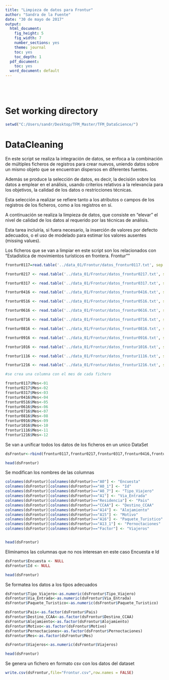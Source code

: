 ```yaml
---
title: "Limpieza de datos para Frontur"
author: "Sandra de la Fuente"
date: "30 de mayo de 2017"
output:
  html_document:
    fig_height: 5
    fig_width: 7
    number_sections: yes
    theme: journal
    toc: yes
    toc_depth: 1
  pdf_document:
    toc: yes
  word_document: default
---
```

<br></br>


# Set working directory

```r
setwd("C:/Users/sandr/Desktop/TFM_Master/TFM_DataScience/")

```

# DataCleaning


En este script se realiza la integración de datos, se enfoca a la combinación de múltiples ficheros de registros para crear nuevos, uniendo datos sobre un mismo objeto que se encuentran dispersos en diferentes fuentes.

Además se produce la selección de datos, es decir, la decisión sobre los datos a emplear en el análisis, usando criterios relativos a la relevancia para los objetivos, la calidad de los datos o restricciones técnicas. 

Esta selección a realizar se refiere tanto a los atributos o campos de los registros de los ficheros, como a los registros en sí.

A continuación se realiza la limpieza de datos, que consiste en “elevar” el nivel de calidad de los datos al requerido por las técnicas de análisis. 

Esta tarea incluiría, si fuera necesario, la inserción de valores por defecto adecuados, o el uso de modelado para estimar los valores ausentes (missing values). 

Los ficheros que se van a limpiar en este script son los relacionados con "Estadística de movimientos turísticos en frontera. Frontur""


```r

frontur0117=read.table('../data_01/Frontur/datos_frontur0117.txt', sep = ';', colClasses = "character", header=TRUE, fileEncoding = "latin1")

frontur0217 <- read.table('../data_01/Frontur/datos_frontur0217.txt', sep = ';', colClasses = "character", header=TRUE, fileEncoding = "latin1")

frontur0317 <- read.table('../data_01/Frontur/datos_frontur0317.txt', sep = ';', colClasses = "character", header=TRUE, fileEncoding = "latin1")

frontur0416 <- read.table('../data_01/Frontur/datos_frontur0416.txt', sep = ';', colClasses = "character", header=TRUE, fileEncoding = "latin1")

frontur0516 <- read.table('../data_01/Frontur/datos_frontur0516.txt', sep = ';', colClasses = "character", header=TRUE, fileEncoding = "latin1")

frontur0616 <- read.table('../data_01/Frontur/datos_frontur0616.txt', sep = ';', colClasses = "character", header=TRUE, fileEncoding = "latin1")

frontur0716 <- read.table('../data_01/Frontur/datos_frontur0716.txt', sep = ';', colClasses = "character", header=TRUE, fileEncoding = "latin1")

frontur0816 <- read.table('../data_01/Frontur/datos_frontur0816.txt', sep = ';', colClasses = "character", header=TRUE, fileEncoding = "latin1")

frontur0916 <- read.table('../data_01/Frontur/datos_frontur0916.txt', sep = ';', colClasses = "character", header=TRUE, fileEncoding = "latin1")

frontur1016 <- read.table('../data_01/Frontur/datos_frontur1016.txt', sep = ';', colClasses = "character", header=TRUE, fileEncoding = "latin1")

frontur1116 <- read.table('../data_01/Frontur/datos_frontur1116.txt', sep = ';', colClasses = "character", header=TRUE, fileEncoding = "latin1")

frontur1216 <- read.table('../data_01/Frontur/datos_frontur1216.txt', sep = ';', colClasses = "character", header=TRUE, fileEncoding = "latin1")

#se crea una columna con el mes de cada fichero

frontur0117$Mes<-01
frontur0217$Mes<-02
frontur0317$Mes<-03
frontur0416$Mes<-04
frontur0516$Mes<-05
frontur0616$Mes<-06
frontur0716$Mes<-07
frontur0816$Mes<-08
frontur0916$Mes<-09
frontur1016$Mes<-10
frontur1116$Mes<-11
frontur1216$Mes<-12
```


Se van a unificar todos los datos de los ficheros en un unico DataSet


```r

dsFrontur<-rbind(frontur0117,frontur0217,frontur0317,frontur0416,frontur0516,frontur0616,frontur0716,frontur0816,frontur0916,frontur1016,frontur1116,frontur1216)

head(dsFrontur)

```




Se modifican los nombres de las columnas

```r
colnames(dsFrontur)[colnames(dsFrontur)=="A0"] <- "Encuesta"
colnames(dsFrontur)[colnames(dsFrontur)=="A0_1"] <- "Id"
colnames(dsFrontur)[colnames(dsFrontur)=="A0_7"] <- "Tipo_Viajero"
colnames(dsFrontur)[colnames(dsFrontur)=="A1"] <- "Via_Entrada"
colnames(dsFrontur)[colnames(dsFrontur)=="Residencia"] <- "Pais"
colnames(dsFrontur)[colnames(dsFrontur)=="CCAA"] <- "Destino_CCAA"
colnames(dsFrontur)[colnames(dsFrontur)=="A14"] <- "Alojamiento"
colnames(dsFrontur)[colnames(dsFrontur)=="A15"] <- "Motivo"
colnames(dsFrontur)[colnames(dsFrontur)=="A16"] <- "Paquete_Turistico"
colnames(dsFrontur)[colnames(dsFrontur)=="A13_1"] <- "Pernoctaciones"
colnames(dsFrontur)[colnames(dsFrontur)=="Factor"] <- "Viajeros"


head(dsFrontur)


```


Eliminamos las columnas que no nos interesan en este caso Encuesta e Id


```r

dsFrontur$Encuesta <- NULL
dsFrontur$Id <- NULL

head(dsFrontur)

```

Se formatea los datos a los tipos adecuados


```r

dsFrontur$Tipo_Viajero<-as.numeric(dsFrontur$Tipo_Viajero)
dsFrontur$Via_Entrada<-as.numeric(dsFrontur$Via_Entrada)
dsFrontur$Paquete_Turistico<-as.numeric(dsFrontur$Paquete_Turistico)

dsFrontur$Pais<-as.factor(dsFrontur$Pais)
dsFrontur$Destino_CCAA<-as.factor(dsFrontur$Destino_CCAA)
dsFrontur$Alojamiento<-as.factor(dsFrontur$Alojamiento)
dsFrontur$Motivo<-as.factor(dsFrontur$Motivo)
dsFrontur$Pernoctaciones<-as.factor(dsFrontur$Pernoctaciones)
dsFrontur$Mes<-as.factor(dsFrontur$Mes)

dsFrontur$Viajeros<-as.numeric(dsFrontur$Viajeros)

head(dsFrontur)

```


Se genera un fichero en formato csv con los datos del dataset


```r

write.csv(dsFrontur,file="Frontur.csv",row.names = FALSE)


```